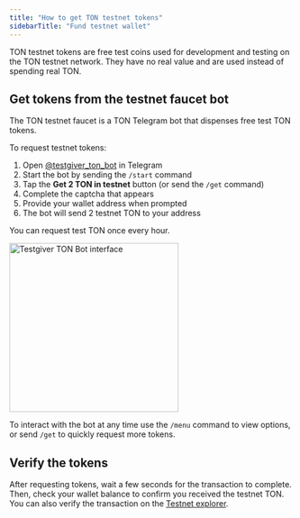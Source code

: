 ```yaml
---
title: "How to get TON testnet tokens"
sidebarTitle: "Fund testnet wallet"
---
```


TON testnet tokens are free test coins used for development and testing on the TON testnet network. They have no real value and are used instead of spending real TON.

## Get tokens from the testnet faucet bot

The TON testnet faucet is a TON Telegram bot that dispenses free test TON tokens.

To request testnet tokens:

1. Open [@testgiver\_ton\_bot](https://t.me/testgiver_ton_bot) in Telegram
1. Start the bot by sending the `/start` command
1. Tap the **Get 2 TON in testnet** button (or send the `/get` command)
1. Complete the captcha that appears
1. Provide your wallet address when prompted
1. The bot will send 2 testnet TON to your address

<Note>You can request test TON once every hour.</Note>

<img
  src="/resources/images/fund-wallet/testgiver.png"
  alt="Testgiver TON Bot interface"
  height="300"
  className="rounded-lg"
/>

To interact with the bot at any time use the `/menu` command to view options, or send `/get` to quickly request more tokens.

## Verify the tokens

After requesting tokens, wait a few seconds for the transaction to complete. Then, check your wallet balance to confirm you received the testnet TON. You can also verify the transaction on the [Testnet explorer](https://testnet.tonscan.org/).

